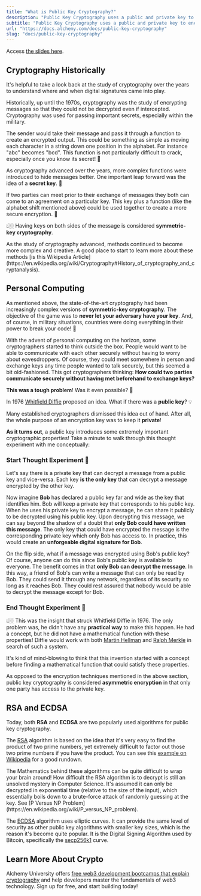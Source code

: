 ```yaml
---
title: "What is Public Key Cryptography?"
description: "Public Key Cryptography uses a public and private key to encrypt and decrypt messages. It's also called asymmetric encryption and used in RSA and ECDSA."
subtitle: "Public Key Cryptography uses a public and private key to encrypt and decrypt messages. It's also called asymmetric encryption and used in RSA and ECDSA."
url: "https://docs.alchemy.com/docs/public-key-cryptography"
slug: "docs/public-key-cryptography"
---
```


Access [the slides here](https://docs.google.com/presentation/d/e/2PACX-1vSUqk6Uvnole2hTr9r7-UBcvmPquLhMNa_qPHL26BoVCk0v5j2EvsY2UyO6n2JbB7OfxJVArXlBPiAG/pub?start=false\&loop=false\&delayms=3000).

## Cryptography Historically

It's helpful to take a look back at the study of cryptography over the years to understand where and when digital signatures came into play.

Historically, up until the 1970s, cryptography was the study of encrypting messages so that they could not be decrypted even if intercepted. Cryptography was used for passing important secrets, especially within the military.

The sender would take their message and pass it through a function to create an encrypted output. This could be something as simple as moving each character in a string down one position in the alphabet. For instance "abc" becomes "bcd". This function is not particularly difficult to crack, especially once you know its secret! 🧐

As cryptography advanced over the years, more complex functions were introduced to hide messages better. One important leap forward was the idea of a **secret key**. 🔑

If two parties can meet prior to their exchange of messages they both can come to an agreement on a particular key. This key plus a function (like the alphabet shift mentioned above) could be used together to create a more secure encryption. 🔑

👆🏼 Having keys on both sides of the message is considered **symmetric-key cryptography**.

<Info>
  As the study of cryptography advanced, methods continued to become more complex and creative. A good place to start to learn more about these methods [is this Wikipedia Article](https://en.wikipedia.org/wiki/Cryptography#History_of_cryptography_and_cryptanalysis).
</Info>

## Personal Computing

As mentioned above, the state-of-the-art cryptography had been increasingly complex versions of **symmetric-key cryptography**. The objective of the game was to **never let your adversary have your key**. And, of course, in military situations, countries were doing everything in their power to break your code! 🔐

With the advent of personal computing on the horizon, some cryptographers started to think outside the box. People would want to be able to communicate with each other securely without having to worry about eavesdroppers. Of course, they could meet somewhere in person and exchange keys any time people wanted to talk securely, but this seemed a bit old-fashioned. This got cryptographers thinking: **How could two parties communicate securely without having met beforehand to exchange keys?**

**This was a tough problem**! Was it even possible? 🤔

In 1976 [Whitfield Diffie](https://en.wikipedia.org/wiki/Whitfield_Diffie) proposed an idea. What if there was a **public key**? 💡

Many established cryptographers dismissed this idea out of hand. After all, the whole purpose of an encryption key was to keep it **private**!

**As it turns out**, a public key introduces some extremely important cryptographic properties! Take a minute to walk through this thought experiment with me conceptually:

### Start Thought Experiment 🧠

Let's say there is a private key that can decrypt a message from a public key and vice-versa. Each key **is the only key** that can decrypt a message encrypted by the other key.

Now imagine **Bob** has declared a public key far and wide as the key that identifies him. Bob will keep a private key that corresponds to his public key. When he uses his private key to encrypt a message, he can share it publicly to be decrypted using his public key. Upon decrypting this message, we can say beyond the shadow of a doubt that **only Bob could have written this message**. The only key that could have encrypted the message is the corresponding private key which only Bob has access to. In practice, this would create an **unforgeable digital signature for Bob**.

On the flip side, what if a message was encrypted using Bob's public key? Of course, anyone can do this since Bob's public key is available to everyone. The benefit comes in that **only Bob can decrypt the message**. In this way, a friend of Bob's can write a message that can only be read by Bob. They could send it through any network, regardless of its security so long as it reaches Bob. They could rest assured that nobody would be able to decrypt the message except for Bob.

### End Thought Experiment 🧠

👆🏼 This was the insight that struck Whitfield Diffie in 1976. The only problem was, he didn't have any **practical way** to make this happen. He had a concept, but he did not have a mathematical function with these properties! Diffie would work with both [Martin Hellman](https://en.wikipedia.org/wiki/Martin_Hellman) and [Ralph Merkle](https://en.wikipedia.org/wiki/Ralph_Merkle) in search of such a system.

<Info>
  It's kind of mind-blowing to think that this invention started with a concept before finding a mathematical function that could satisfy these properties.
</Info>

As opposed to the encryption techniques mentioned in the above section, public key cryptography is considered **asymmetric encryption** in that only one party has access to the private key.

## RSA and ECDSA

Today, both **RSA** and **ECDSA** are two popularly used algorithms for public key cryptography.

The [RSA](https://en.wikipedia.org/wiki/RSA_\(cryptosystem\)) algorithm is based on the idea that it's very easy to find the product of two prime numbers, yet extremely difficult to factor out those two prime numbers if you have the product. You can see this [example on Wikipedia](https://en.wikipedia.org/wiki/RSA_\(cryptosystem\)#Example) for a good rundown.

<Info>
  The Mathematics behind these algorithms can be quite difficult to wrap your brain around! How difficult the RSA algorithm is to decrypt is still an unsolved mystery in Computer Science. It's assumed it can only be decrypted in exponential time (relative to the size of the input), which essentially boils down to a brute-force attack of randomly guessing at the key. See [P Versus NP Problem](https://en.wikipedia.org/wiki/P_versus_NP_problem).
</Info>

The [ECDSA](https://en.wikipedia.org/wiki/Elliptic_Curve_Digital_Signature_Algorithm) algorithm uses elliptic curves. It can provide the same level of security as other public key algorithms with smaller key sizes, which is the reason it's become quite popular. It is the Digital Signing Algorithm used by Bitcoin, specifically the [secp256k1](https://en.bitcoin.it/wiki/Secp256k1) curve.

## Learn More About Crypto

Alchemy University offers [free web3 development bootcamps that explain cryptography](https://university.alchemy.com/ethereum) and help developers master the fundamentals of web3 technology. Sign up for free, and start building today!
